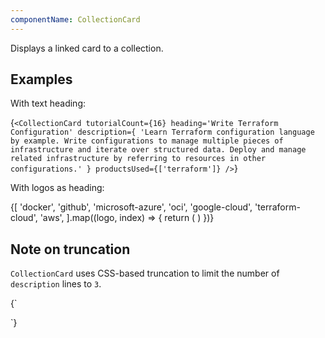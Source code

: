 ```yaml
---
componentName: CollectionCard
---
```


Displays a linked card to a collection.

## Examples

With text heading:

<LiveComponent>{`
<CollectionCard
    tutorialCount={16}
    heading='Write Terraform Configuration'
    description={
        'Learn Terraform configuration language by example. Write configurations to manage multiple pieces of infrastructure and iterate over structured data. Deploy and manage related infrastructure by referring to resources in other configurations.'
    }
    productsUsed={['terraform']}
/>
`}</LiveComponent>

With logos as heading:

<div
  style={{
    display: 'grid',
    gridTemplateColumns: 'repeat(auto-fit, minmax(min(100%, 270px), 1fr))',
    gap: '16px',
  }}
>
  {[
    'docker',
    'github',
    'microsoft-azure',
    'oci',
    'google-cloud',
    'terraform-cloud',
    'aws',
  ].map((logo, index) => {
    return (
      <CollectionCard
        key={logo}
        url="/"
        tutorialCount={4 + index}
        logo={logo}
        heading="Title That Is Visually Hidden But Still Acts As The Card Title"
        description={
          'Lorem ipsum dolor sit amet, consectetur adipiscing elit. Auctor vitae pharetra accumsan risu, dolor sit amet. Lorem ipsum dolor sit amet, consectetur adipiscing elit. Auctor vitae pharetra accumsan risu, dolor sit amet.'
        }
        productsUsed={[
          'terraform',
          'vault',
          'consul',
          'nomad',
          'packer',
          'vagrant',
        ]}
      />
    )
  })}
</div>

## Note on truncation

`CollectionCard` uses CSS-based truncation to limit the number of `description` lines to `3`.

<LiveComponent>{`
<div style={{ maxWidth: '400px' }}>
  <CollectionCard
    url='/terraform/tutorials/oci-get-started'
    tutorialCount={7}
    heading='Get Started - OCI'
    description={
      'Build, change, and destroy a virtual cloud network and subnet on Oracle Cloud Infrastructure (OCI) using Terraform. Step-by-step, command-line tutorials will walk you through the Terraform basics for the first time. Sometimes this description will be long enough that it will definitely wrap to more than three lines, even if the viewport is very wide.'
    }
    productsUsed={['terraform']}
/>
</div>
`}</LiveComponent>
